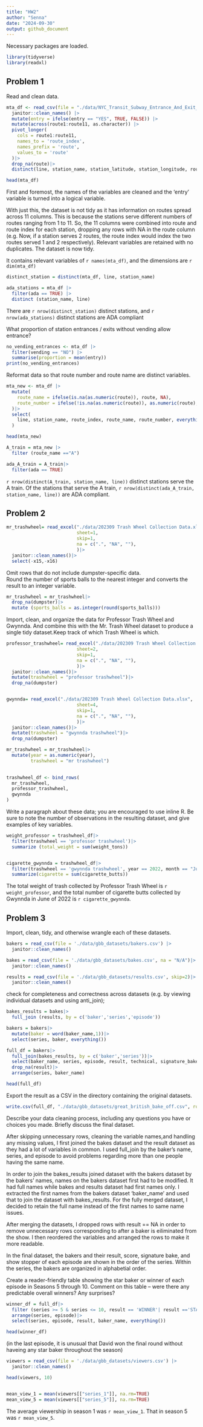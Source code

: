 ```yaml
---
title: "HW2"
author: "Senna"
date: "2024-09-30"
output: github_document
---
```


Necessary packages are loaded.
```r
library(tidyverse)
library(readxl)
```

## Problem 1

Read and clean data. 
```r
mta_df <- read_csv(file = "./data/NYC_Transit_Subway_Entrance_And_Exit_data.csv") |>
  janitor::clean_names() |>
  mutate(entry = ifelse(entry == "YES", TRUE, FALSE)) |>
  mutate(across(route1:route11, as.character)) |>
  pivot_longer(
    cols = route1:route11,
    names_to = 'route_index',
    names_prefix = 'route',
    values_to = 'route'
  )|>
  drop_na(route)|>
  distinct(line, station_name, station_latitude, station_longitude, route_index,route, entry, vending, entrance_type, ada)

head(mta_df)
```

First and foremost, the names of the variables are cleaned and the 'entry' variable is turned into a logical variable.  

With just this, the dataset is not tidy as it has information on routes spread across 11 columns. This is because the stations serve different numbers of routes ranging from 1 to 11. So, the 11 columns were combined into route and route index for each station, dropping any rows with NA in the route column (e.g. Now, if a station serves 2 routes, the route index would index the two routes served 1 and 2 respectively). Relevant variables are retained with no duplicates. The dataset is now tidy.  

It contains relevant variables of `r names(mta_df)`, and the dimensions are `r dim(mta_df)`

```r
distinct_station = distinct(mta_df, line, station_name)

ada_stations = mta_df |>
  filter(ada == TRUE) |>
  distinct (station_name, line)

```

There are `r nrow(distinct_station)` distinct stations, and `r nrow(ada_stations)` distinct stations are ADA compliant

What proportion of station entrances / exits without vending allow entrance?
```r
no_vending_entrances <- mta_df |>
  filter(vending == "NO") |>
  summarise(proportion = mean(entry))
print(no_vending_entrances)
```



Reformat data so that route number and route name are distinct variables.

```r
mta_new <- mta_df |>
  mutate(
    route_name = ifelse(is.na(as.numeric(route)), route, NA),
    route_number = ifelse(!is.na(as.numeric(route)), as.numeric(route), NA)
  )|>
  select(
    line, station_name, route_index, route_name, route_number, everything()
  )

head(mta_new)
```


```r
A_train = mta_new |>
  filter (route_name =="A")

ada_A_train = A_train|>
  filter(ada == TRUE)
```
`r nrow(distinct(A_train, station_name, line))` distinct stations serve the A train. Of the stations that serve the A train, `r nrow(distinct(ada_A_train, station_name, line))` are ADA compliant. 


## Problem 2

```r
mr_trashwheel= read_excel("./data/202309 Trash Wheel Collection Data.xlsx",
                          sheet=1, 
                          skip=1, 
                          na = c(".", "NA", ""),
                          )|>
  janitor::clean_names()|>
  select(-x15,-x16)

```


Omit rows that do not include dumpster-specific data.  
Round the number of sports balls to the nearest integer and converts the result to an integer variable.

```r
mr_trashwheel = mr_trashwheel|>
  drop_na(dumpster)|>
  mutate (sports_balls = as.integer(round(sports_balls)))
```

Import, clean, and organize the data for Professor Trash Wheel and Gwynnda. And combine this with the Mr. Trash Wheel dataset to produce a single tidy dataset.Keep track of which Trash Wheel is which.
```r
professor_trashwheel= read_excel("./data/202309 Trash Wheel Collection Data.xlsx",
                          sheet=2, 
                          skip=1, 
                          na = c(".", "NA", ""),
                          )|>
  janitor::clean_names()|>
  mutate(trashwheel = "professor trashwheel")|>
  drop_na(dumpster)


gwynnda= read_excel("./data/202309 Trash Wheel Collection Data.xlsx",
                          sheet=4, 
                          skip=1, 
                          na = c(".", "NA", ""),
                          )|>
  janitor::clean_names()|>
  mutate(trashwheel = "gwynnda trashwheel")|>
  drop_na(dumpster)

mr_trashwheel = mr_trashwheel|>
  mutate(year = as.numeric(year),
         trashwheel = "mr trashwheel")
  

trashwheel_df <- bind_rows(
  mr_trashwheel,
  professor_trashwheel,
  gwynnda
)

```


Write a paragraph about these data; you are encouraged to use inline R. 
Be sure to note the number of observations in the resulting dataset, and give examples of key variables. 

```r
weight_professor = trashwheel_df|>
  filter(trashwheel == 'professor trashwheel')|>
  summarize (total_weight = sum(weight_tons))


cigarette_gwynnda = trashwheel_df|>
  filter(trashwheel == 'gwynnda trashwheel', year == 2022, month == "June")|>
  summarize(cigarette = sum(cigarette_butts))

```
The total weight of trash collected by Professor Trash Wheel is `r weight_professor`, and the total number of cigarette butts collected by Gwynnda in June of 2022 is `r cigarette_gwynnda`.


## Problem 3

Import, clean, tidy, and otherwise wrangle each of these datasets.

```r

bakers = read_csv(file = './data/gbb_datasets/bakers.csv') |>
  janitor::clean_names()

bakes = read_csv(file = './data/gbb_datasets/bakes.csv', na = "N/A")|>
  janitor::clean_names()

results = read_csv(file = './data/gbb_datasets/results.csv', skip=2)|>
  janitor::clean_names()
```

check for completeness and correctness across datasets (e.g. by viewing individual datasets and using anti_join); 

```r
bakes_results = bakes|>
  full_join (results, by = c('baker','series','episode'))

bakers = bakers|>
  mutate(baker = word(baker_name,1))|>
  select(series, baker, everything())

full_df = bakers|>
  full_join(bakes_results, by = c('baker','series'))|>
  select(baker_name, series, episode, result, technical, signature_bake, show_stopper, everything(), -baker)|>
  drop_na(result)|>
  arrange(series, baker_name)

head(full_df)
```

Export the result as a CSV in the directory containing the original datasets.
```r
write.csv(full_df, "./data/gbb_datasets/great_british_bake_off.csv", row.names = FALSE)
```

Describe your data cleaning process, including any questions you have or choices you made. Briefly discuss the final dataset.  

After skipping unnecessary rows, cleaning the variable names,and handling any missing values, I first joined the bakes dataset and the result dataset as they had a lot of variables in common. I used full_join by the baker's name, series, and episode to avoid problems regarding more than one people having the same name.  

In order to join the bakes_results joined dataset with the bakers dataset by the bakers' names, names on the bakers dataset first had to be modified. It had full names while bakes and results dataset had first names only. I extracted the first names from the bakers dataset 'baker_name' and used that to join the dataset with bakes_results. For the fully merged dataset, I decided to retain the full name instead of the first names to same name issues.  

After merging the datasets, I dropped rows with result == NA in order to remove unnecessary rows corresponding to after a baker is eiliminated from the show. I then reordered the variables and arranged the rows to make it more readable.  


In the final dataset, the bakers and their result, score, signature bake, and show stopper of each episode are shown in the order of the series. Within the series, the bakers are organized in alphabetial order. 


Create a reader-friendly table showing the star baker or winner of each episode in Seasons 5 through 10. Comment on this table – were there any predictable overall winners? Any surprises?
```r
winner_df = full_df|>
  filter (series >= 5 & series <= 10, result == 'WINNER'| result =='STAR BAKER')|>
  arrange(series, episode)|>
  select(series, episode, result, baker_name, everything())

head(winner_df)
```
(in the last episode, it is unusual that David won the final round without haveing any star baker throughout the season)


```r
viewers = read_csv(file = './data/gbb_datasets/viewers.csv') |>
  janitor::clean_names()

head(viewers, 10)


mean_view_1 = mean(viewers[["series_1"]], na.rm=TRUE)
mean_view_5 = mean(viewers[["series_5"]], na.rm=TRUE)
```
The average viewership in season 1 was `r mean_view_1`. That in season 5 was `r mean_view_5`. 